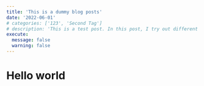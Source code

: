 ```yaml
---
title: 'This is a dummy blog posts'
date: '2022-06-01'
# categories: ['123', 'Second Tag']
# description: 'This is a test post. In this post, I try out different functionalities'
execute: 
  message: false
  warning: false
---
```


# Hello world